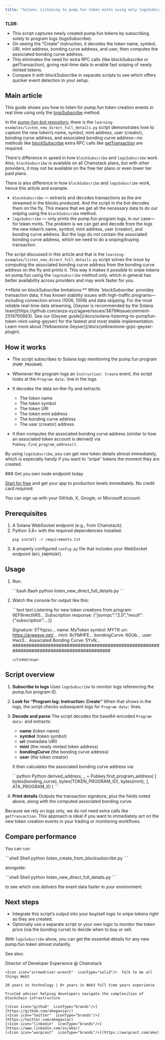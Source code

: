 ```yaml
---
title: "Solana: Listening to pump.fun token mints using only logsSubscribe"
---
```


**TLDR:**
* This script captures newly created pump.fun tokens by subscribing solely to program logs (logsSubscribe).
* On seeing the “Create” instruction, it decodes the token name, symbol, URI, mint address, bonding curve address, and user, then computes the associated bonding curve address.
* This eliminates the need for extra RPC calls (like blockSubscribe or getTransaction), giving real-time data to enable fast sniping of newly minted tokens.
* Compare it with blockSubscribe in separate scripts to see which offers quicker event detection in your setup.

## Main article

This guide shows you how to listen for pump.fun token creation events in real time using only the [logsSubscribe](/reference/logssubscribe-solana) method.

In the [pump-fun-bot repository](https://github.com/chainstacklabs/pump-fun-bot), there is the `learning-examples/listen_new_direct_full_details.py` script demonstrates how to capture the new token’s name, symbol, mint address, user (creator), bonding curve address, and associated bonding curve address—no methods like [blockSubscribe](/reference/blocksubscribe-solana) extra RPC calls like [getTransaction](/reference/gettransaction) are required.

There's difference in speed in how `blockSubscribe` and `logsSubscribe` work. Also, `blockSubscribe` is available on all Chainstack plans, but with other providers, it may not be available on the free tier plans or even lower tier paid plans.

There is also difference in how `blockSubscribe` and `logsSubscribe` work, hence this article and example.

* `blockSubscribe` — extracts and decodes transactions as the are streamed in the blocks produced. And the script in the bot decodes them on the fly. This means that we get all the necessary data to do our sniping using the `blockSubscribe` method.
* `logsSubscribe` — only prints the pump.fun program logs, in our case—for token mints. The problem is we can get and decode from the logs the new token’s name, symbol, mint address, user (creator), and bonding curve address. But the logs do not contain the associated bonding curve address, which we need to do a sniping/buying transaction.

The script discussed in this article and that is the `learning-examples/listen_new_direct_full_details.py` script solves the issue by computing the associated bonding curve address from the bonding curve address on the fly and prints it. This way it makes it possible to snipe tokens on pump.fun using the `logsSubscribe` method only. which in general has better availability across providers and may work faster for you.

<Warning>
  **Note on blockSubscribe limitations:** While `blockSubscribe` provides transaction data, it has known stability issues with high-traffic programs—including connection errors (1006, 1009) and data skipping. For the most reliable real-time data streaming, [Geyser is recommended by the Solana team](https://github.com/anza-xyz/agave/issues/3879#issuecomment-2519700883). See our [Geyser guide](/docs/solana-listening-to-pumpfun-token-mint-using-geyser) for the fastest and most stable implementation. Learn more about [Yellowstone Geyser](/docs/yellowstone-grpc-geyser-plugin).
</Warning>

## How it works

* The script subscribes to Solana logs mentioning the pump.fun program (`PUMP_PROGRAM`).

* Whenever the program logs an `Instruction: Create` event, the script looks at the `Program data:` line in the logs.

* It decodes the data on-the-fly and extracts:

  * The token name
  * The token symbol
  * The token URI
  * The token mint address
  * The bonding curve address
  * The user (creator) address

* It then computes the associated bonding curve address (similar to how an associated token account is derived) via `Pubkey.find_program_address()`.

By using `logsSubscribe`, you can get new token details almost immediately, which is especially handy if you want to “snipe” tokens the moment they are created.

<Check>
  ### Get you own node endpoint today

  [Start for free](https://console.chainstack.com/) and get your app to production levels immediately. No credit card required.

  You can sign up with your GitHub, X, Google, or Microsoft account.
</Check>

## Prerequisites

1. A Solana WebSocket endpoint (e.g., from Chainstack).
2. Python 3.8+ with the required dependencies installed:
   <CodeGroup>
     ```shell Shell
     pip install -r requirements.txt
     ```
   </CodeGroup>
3. A properly configured `config.py` file that includes your WebSocket endpoint (`WSS_ENDPOINT`).

## Usage

1. Run:

   <CodeGroup>
     ```bash Bash
     python listen_new_direct_full_details.py
     ```
   </CodeGroup>

2. Watch the console for output like this:

   <CodeGroup>
     ```text text
     Listening for new token creations from program: 6EF8rrecthR5...
     Subscription response: {"jsonrpc":"2.0","result":{"subscription":...}}

     Signature: 5TYqzsc...
     name: MyToken
     symbol: MYTK
     uri: https://arweave.net/...
     mint: 8cYMHFE...
     bondingCurve: 6GUb...
     user: Hwz3...
     Associated Bonding Curve: 5YvN...
     ##########################################################################################
     ```
   </CodeGroup>

## Script overview

1. **Subscribe to logs** Uses `logsSubscribe` to monitor logs referencing the pump.fun program ID.

2. **Look for “Program log: Instruction: Create”** When that shows in the logs, the script checks subsequent logs for `Program data:` lines.

3. **Decode and parse** The script decodes the base64-encoded `Program data:` and extracts:

   * **name** (token name)
   * **symbol** (token symbol)
   * **uri** (metadata URI)
   * **mint** (the newly minted token address)
   * **bondingCurve** (the bonding curve address)
   * **user** (the token creator)

   It then calculates the associated bonding curve address via:

   <CodeGroup>
     ```python Python
     derived_address, _ = Pubkey.find_program_address(
         [
             bytes(bonding_curve),
             bytes(TOKEN_PROGRAM_ID),
             bytes(mint),
         ],
         ATA_PROGRAM_ID
     )
     ```
   </CodeGroup>

4. **Print details** Outputs the transaction signature, plus the fields noted above, along with the computed associated bonding curve.

Because we rely on logs only, we do not need extra calls like `getTransaction`. This approach is ideal if you want to immediately act on the new token creation events in your trading or monitoring workflows.

## Compare performance

You can run:

<CodeGroup>
  ```shell Shell
  python listen_create_from_blocksubscribe.py
  ```
</CodeGroup>

alongside:

<CodeGroup>
  ```shell Shell
  python listen_new_direct_full_details.py
  ```
</CodeGroup>

to see which one delivers the event data faster in your environment.

## Next steps

* Integrate this script’s output into your buy/sell logic to snipe tokens right as they are created.
* Optionally use a separate script or your own logic to monitor the token price (via the bonding curve) to decide when to buy or sell.

With `logsSubscribe` alone, you can get the essential details for any new pump.fun token almost instantly.

See also:

<CardGroup>
  <Card title="Solana: Creating a trading and sniping pump.fun bot" href="/docs/solana-creating-a-pumpfun-bot" icon="angle-right" horizontal />
  <Card title="Solana: Listening to pump.fun migrations to Raydium" href="/docs/solana-listening-to-pumpfun-migrations-to-raydium" icon="angle-right" horizontal />
</CardGroup>


<CardGroup>
  <Card title="Ake" img="/images/docs/profile_images/1719912994363326464/8_Bi4fdM_400x400.jpg">
    <Icon icon="code"  iconType="solid"/>Director of Developer Experience @ Chainstack

    <Icon icon="screwdriver-wrench"  iconType="solid"/>  Talk to me all things Web3

    20 years in technology | 8+ years in Web3 full time years experience

    Trusted advisor helping developers navigate the complexities of blockchain infrastructure

    [<Icon icon="github"  iconType="brands"/>](https://github.com/akegaviar/)
    [<Icon icon="twitter"  iconType="brands"/>](https://twitter.com/akegaviar)
    [<Icon icon="linkedin"  iconType="brands"/>](https://www.linkedin.com/in/ake/)
    [<Icon icon="warpcast"  iconType="brands"/>](https://warpcast.com/ake)
  </Card>
</CardGroup>
